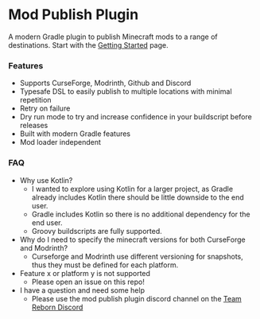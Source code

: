 # Mod Publish Plugin

A modern Gradle plugin to publish Minecraft mods to a range of destinations. Start with the [Getting Started](/getting_started) page.

### Features
- Supports CurseForge, Modrinth, Github and Discord
- Typesafe DSL to easily publish to multiple locations with minimal repetition 
- Retry on failure
- Dry run mode to try and increase confidence in your buildscript before releases
- Built with modern Gradle features
- Mod loader independent 

### FAQ
- Why use Kotlin?
  - I wanted to explore using Kotlin for a larger project, as Gradle already includes Kotlin there should be little downside to the end user.
  - Gradle includes Kotlin so there is no additional dependency for the end user.
  - Groovy buildscripts are fully supported.
- Why do I need to specify the minecraft versions for both CurseForge and Modrinth?
  - Curseforge and Modrinth use different versioning for snapshots, thus they must be defined for each platform.
- Feature x or platform y is not supported
  - Please open an issue on this repo!
- I have a question and need some help
  - Please use the mod publish plugin discord channel on the [Team Reborn Discord](https://discord.gg/teamreborn)